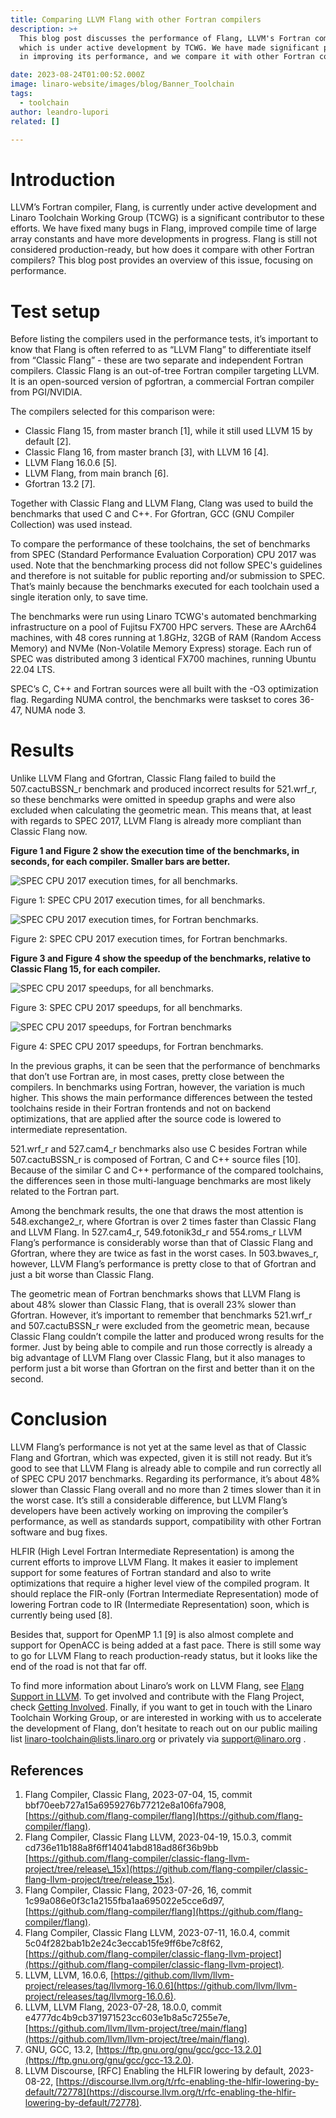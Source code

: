 ```yaml
---
title: Comparing LLVM Flang with other Fortran compilers
description: >+
  This blog post discusses the performance of Flang, LLVM's Fortran compiler,
  which is under active development by TCWG. We have made significant progress
  in improving its performance, and we compare it with other Fortran compilers.

date: 2023-08-24T01:00:52.000Z
image: linaro-website/images/blog/Banner_Toolchain
tags:
  - toolchain
author: leandro-lupori
related: []

---
```


# Introduction

LLVM’s Fortran compiler, Flang, is currently under active development and Linaro Toolchain Working Group (TCWG) is a significant contributor to these efforts. We have fixed many bugs in Flang, improved compile time of large array constants and have more developments in progress. Flang is still not considered production-ready, but how does it compare with other Fortran compilers? This blog post provides an overview of this issue, focusing on performance.

# Test setup

Before listing the compilers used in the performance tests, it’s important to know that Flang is often referred to as “LLVM Flang” to differentiate itself from “Classic Flang” - these are two separate and independent Fortran compilers. Classic Flang is an out-of-tree Fortran compiler targeting LLVM. It is an open-sourced version of pgfortran, a commercial Fortran compiler from PGI/NVIDIA.

The compilers selected for this comparison were:

* Classic Flang 15, from master branch \[1], while it still used LLVM 15 by default \[2].
* Classic Flang 16, from master branch \[3], with LLVM 16 \[4].
* LLVM Flang 16.0.6 \[5].
* LLVM Flang, from main branch \[6].
* Gfortran 13.2 \[7].

Together with Classic Flang and LLVM Flang, Clang was used to build the benchmarks that used C and C++. For Gfortran, GCC (GNU Compiler Collection) was used instead.

To compare the performance of these toolchains, the set of benchmarks from SPEC (Standard Performance Evaluation Corporation) CPU 2017 was used. Note that the benchmarking process did not follow SPEC's guidelines and therefore is not suitable for public reporting and/or submission to SPEC. That’s mainly because the benchmarks executed for each toolchain used a single iteration only, to save time.

The benchmarks were run using Linaro TCWG's automated benchmarking infrastructure on a pool of Fujitsu FX700 HPC servers. These are AArch64 machines, with 48 cores running at 1.8GHz, 32GB of RAM (Random Access Memory) and NVMe (Non-Volatile Memory Express) storage. Each run of SPEC was distributed among 3 identical FX700 machines, running Ubuntu 22.04 LTS.

SPEC’s C, C++ and Fortran sources were all built with the -O3 optimization flag. Regarding NUMA control, the benchmarks were taskset to cores 36-47, NUMA node 3.

# Results

Unlike LLVM Flang and Gfortran, Classic Flang failed to build the 507.cactuBSSN\_r benchmark and produced incorrect results for 521.wrf\_r, so these benchmarks were omitted in speedup graphs and were also excluded when calculating the geometric mean. This means that, at least with regards to SPEC 2017, LLVM Flang is already more compliant than Classic Flang now.

**Figure 1 and Figure 2 show the execution time of the benchmarks, in seconds, for each compiler. Smaller bars are better.**

![SPEC CPU 2017 execution times, for all benchmarks.](/linaro-website/images/blog/figure-1)

<p>Figure 1: SPEC CPU 2017 execution times, for all benchmarks.&nbsp;</p>

![SPEC CPU 2017 execution times, for Fortran benchmarks.](/linaro-website/images/blog/figure-2)

<p>Figure 2: SPEC CPU 2017 execution times, for Fortran benchmarks.&nbsp;</p>

**Figure 3 and Figure 4 show the speedup of the benchmarks, relative to Classic Flang 15, for each compiler.**

![SPEC CPU 2017 speedups, for all benchmarks.](/linaro-website/images/blog/figure-3)

<p>Figure 3: SPEC CPU 2017 speedups, for all benchmarks.&nbsp;</p>

![SPEC CPU 2017 speedups, for Fortran benchmarks](/linaro-website/images/blog/figure-4)

<p>Figure 4: SPEC CPU 2017 speedups, for Fortran benchmarks.&nbsp;</p>

In the previous graphs, it can be seen that the performance of benchmarks that don’t use Fortran are, in most cases, pretty close between the compilers. In benchmarks using Fortran, however, the variation is much higher. This shows the main performance differences between the tested toolchains reside in their Fortran frontends and not on backend optimizations, that are applied after the source code is lowered to intermediate representation.

521.wrf\_r and 527.cam4\_r benchmarks also use C besides Fortran while 507.cactuBSSN\_r is composed of Fortran, C and C++ source files \[10]. Because of the similar C and C++ performance of the compared toolchains, the differences seen in those multi-language benchmarks are most likely related to the Fortran part.

Among the benchmark results, the one that draws the most attention is 548.exchange2\_r, where Gfortran is over 2 times faster than Classic Flang and LLVM Flang. In 527.cam4\_r, 549.fotonik3d\_r and 554.roms\_r LLVM Flang’s performance is considerably worse than that of Classic Flang and Gfortran, where they are twice as fast in the worst cases. In 503.bwaves\_r, however, LLVM Flang’s performance is pretty close to that of Gfortran and just a bit worse than Classic Flang.

The geometric mean of Fortran benchmarks shows that LLVM Flang is about 48% slower than Classic Flang, that is overall 23% slower than Gfortran. However, it’s important to remember that benchmarks 521.wrf\_r and 507.cactuBSSN\_r were excluded from the geometric mean, because Classic Flang couldn’t compile the latter and produced wrong results for the former. Just by being able to compile and run those correctly is already a big advantage of LLVM Flang over Classic Flang, but it also manages to perform just a bit worse than Gfortran on the first and better than it on the second.

# Conclusion

LLVM Flang’s performance is not yet at the same level as that of Classic Flang and Gfortran, which was expected, given it is still not ready. But it’s good to see that LLVM Flang is already able to compile and run correctly all of SPEC CPU 2017 benchmarks. Regarding its performance, it’s about 48% slower than Classic Flang overall and no more than 2 times slower than it in the worst case. It’s still a considerable difference, but LLVM Flang’s developers have been actively working on improving the compiler’s performance, as well as standards support, compatibility with other Fortran software and bug fixes.

HLFIR (High Level Fortran Intermediate Representation) is among the current efforts to improve LLVM Flang. It makes it easier to implement support for some features of Fortran standard and also to write optimizations that require a higher level view of the compiled program. It should replace the FIR-only (Fortran Intermediate Representation) mode of lowering Fortran code to IR (Intermediate Representation) soon, which is currently being used \[8].

Besides that, support for OpenMP 1.1 \[9] is also almost complete and support for OpenACC is being added at a fast pace. There is still some way to go for LLVM Flang to reach production-ready status, but it looks like the end of the road is not that far off.

To find more information about Linaro’s work on LLVM Flang, see [Flang Support in LLVM](https://linaro.atlassian.net/wiki/spaces/LLVM/pages/28687990785/Flang+support+in+LLVM+FLANG). To get involved and contribute with the Flang Project, check [Getting Involved](https://flang.llvm.org/docs/GettingInvolved.html). Finally, if you want to get in touch with the Linaro Toolchain Working Group, or are interested in working with us to accelerate the development of Flang, don’t hesitate to reach out on our public mailing list linaro-toolchain@lists.linaro.org or privately via support@linaro.org .

## References

1. Flang Compiler, Classic Flang, 2023-07-04, 15, commit bbf70eeb727a15a6959276b77212e8a106fa7908, [https://github.com/flang-compiler/flang](https://github.com/flang-compiler/flang).
2. Flang Compiler, Classic Flang LLVM, 2023-04-19, 15.0.3, commit cd736e11b188a8f6ff14041abd818ad86f36b9bb [https://github.com/flang-compiler/classic-flang-llvm-project/tree/release\_15x](https://github.com/flang-compiler/classic-flang-llvm-project/tree/release_15x).
3. Flang Compiler, Classic Flang, 2023-07-26, 16, commit 1c99a086e0f3c1a2155fba1aa695022e5cce6d97,  [https://github.com/flang-compiler/flang](https://github.com/flang-compiler/flang).
4. Flang Compiler, Classic Flang LLVM, 2023-07-11, 16.0.4, commit 5c04f282bab1b2e24c3eccab15fe9ff6be7c8f62, [https://github.com/flang-compiler/classic-flang-llvm-project](https://github.com/flang-compiler/classic-flang-llvm-project).
5. LLVM, LLVM, 16.0.6, [https://github.com/llvm/llvm-project/releases/tag/llvmorg-16.0.6](https://github.com/llvm/llvm-project/releases/tag/llvmorg-16.0.6).
6. LLVM, LLVM Flang, 2023-07-28, 18.0.0, commit e4777dc4b9cb371971523cc603e1b8a5c7255e7e, [https://github.com/llvm/llvm-project/tree/main/flang](https://github.com/llvm/llvm-project/tree/main/flang).
7. GNU, GCC, 13.2, [https://ftp.gnu.org/gnu/gcc/gcc-13.2.0](https://ftp.gnu.org/gnu/gcc/gcc-13.2.0).
8. LLVM Discourse, \[RFC] Enabling the HLFIR lowering by default, 2023-08-22, [https://discourse.llvm.org/t/rfc-enabling-the-hlfir-lowering-by-default/72778](https://discourse.llvm.org/t/rfc-enabling-the-hlfir-lowering-by-default/72778).
